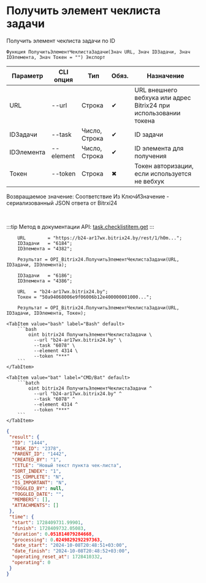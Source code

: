 ﻿---
sidebar_position: 5
description: Получить элемент чеклиста задачи и другие функции для работы с Bitrix24 в Открытом пакете интеграций - бесплатной open-source библиотеке интеграций для 1С:Предприятие 8, OneScript и CLI
keywords: [1C, 1С, 1С:Предприятие, 1С:Предприятие 8.3, API, Интеграция, Сервисы, Обмен, OneScript, CLI, Bitrix24]
---


# Получить элемент чеклиста задачи
 Получить элемент чеклиста задачи по ID



`Функция ПолучитьЭлементЧеклистаЗадачи(Знач URL, Знач IDЗадачи, Знач IDЭлемента, Знач Токен = "") Экспорт`

  | Параметр | CLI опция | Тип | Обяз. | Назначение |
  |-|-|-|-|-|
  | URL | --url | Строка | &#x2714; | URL внешнего вебхука или адрес Bitrix24 при использовании токена |
  | IDЗадачи | --task | Число, Строка | &#x2714; | ID задачи |
  | IDЭлемента | --element | Число, Строка | &#x2714; | ID элемента для получения |
  | Токен | --token | Строка | &#x2716; | Токен авторизации, если используется не вебхук |

  
  Возвращаемое значение:   Соответствие Из КлючИЗначение - сериализованный JSON ответа от Bitrxi24

<br/>

:::tip
Метод в документации API: [task.checklistitem.get](https://dev.1c-bitrix.ru/rest_help/tasks/task/checklistitem/get.php)
:::
<br/>



```bsl title="Пример использования для 1С:Предприятие/OneScript"
    URL        = "https://b24-ar17wx.bitrix24.by/rest/1/h0m...";
    IDЗадачи   = "6184";
    IDЭлемента = "4382";

    Результат = OPI_Bitrix24.ПолучитьЭлементЧеклистаЗадачи(URL, IDЗадачи, IDЭлемента);

    IDЗадачи   = "6186";
    IDЭлемента = "4386";

    URL   = "b24-ar17wx.bitrix24.by";
    Токен = "50a94068006e9f06006b12e400000001000...";

    Результат = OPI_Bitrix24.ПолучитьЭлементЧеклистаЗадачи(URL, IDЗадачи, IDЭлемента, Токен);
```
    

 <Tabs>
  
    <TabItem value="bash" label="Bash" default>
        ```bash
            oint bitrix24 ПолучитьЭлементЧеклистаЗадачи \
              --url "b24-ar17wx.bitrix24.by" \
              --task "6078" \
              --element 4314 \
              --token "***"
        ```
    </TabItem>
  
    <TabItem value="bat" label="CMD/Bat" default>
        ```batch
            oint bitrix24 ПолучитьЭлементЧеклистаЗадачи ^
              --url "b24-ar17wx.bitrix24.by" ^
              --task "6078" ^
              --element 4314 ^
              --token "***"
        ```
    </TabItem>
</Tabs>


```json title="Результат"
{
 "result": {
  "ID": "1444",
  "TASK_ID": "2378",
  "PARENT_ID": "1442",
  "CREATED_BY": "1",
  "TITLE": "Новый текст пункта чек-листа",
  "SORT_INDEX": "1",
  "IS_COMPLETE": "N",
  "IS_IMPORTANT": "N",
  "TOGGLED_BY": null,
  "TOGGLED_DATE": "",
  "MEMBERS": [],
  "ATTACHMENTS": []
 },
 "time": {
  "start": 1728409731.99901,
  "finish": 1728409732.05083,
  "duration": 0.051814079284668,
  "processing": 0.0249829292297363,
  "date_start": "2024-10-08T20:48:51+03:00",
  "date_finish": "2024-10-08T20:48:52+03:00",
  "operating_reset_at": 1728410332,
  "operating": 0
 }
}
```
